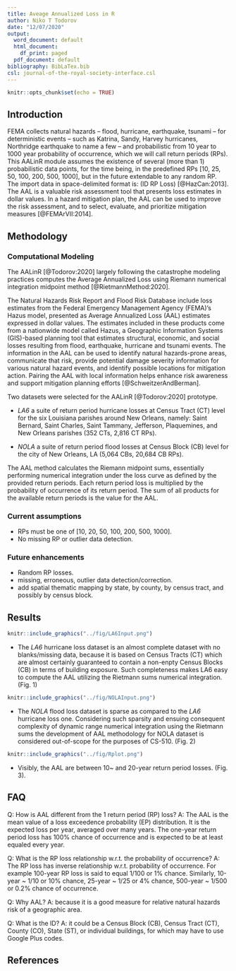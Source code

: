```yaml
---
title: Aveage Annualized Loss in R
author: Niko T Todorov
date: "12/07/2020"
output:
  word_document: default
  html_document:
    df_print: paged
  pdf_document: default
bibliography: BibLaTex.bib
csl: journal-of-the-royal-society-interface.csl
---
```


```r
knitr::opts_chunk$set(echo = TRUE)
```

## Introduction

FEMA collects natural hazards -- flood, hurricane, earthquake, tsunami -- for deterministic events -- such as Katrina, Sandy, Harvey hurricanes, Northridge earthquake to name a few -- and probabilistic from 10 year to 1000 year probability of occurrence, which we will call return periods (RPs). This AALinR module assumes the existence of  several (more than 1) probabilistic data points, for the time being, in the predefined RPs [10, 25, 50, 100, 200, 500, 1000], but in the future extendable to any random RP. The import data in space-delimited format is: (ID RP Loss) [@HazCan:2013]. The AAL is a valuable risk assessment tool that presents loss estimates in dollar values. In a hazard mitigation plan, the AAL can be used to improve the risk assessment, and to select, evaluate, and prioritize mitigation measures [@FEMArVII:2014].



## Methodology

### Computational Modeling

The AALinR [@Todorov:2020] largely following the catastrophe modeling practices computes the Average Annualized Loss using Riemann numerical integration midpoint method [@RietmannMethod:2020]. 

The Natural Hazards Risk Report and Flood Risk Database include loss estimates from the Federal Emergency Management Agency (FEMA)’s Hazus model, presented as Average Annualized Loss (AAL) estimates expressed in dollar values. The estimates included in these products come from a nationwide model called Hazus, a Geographic Information Systems (GIS)-based planning tool that estimates structural, economic, and social losses resulting from flood, earthquake, hurricane and tsunami events. The information in the AAL can be used to identify natural hazards-prone areas, communicate that risk, provide potential damage severity information for various natural hazard events, and identify possible locations for mitigation action. Pairing the AAL with local information helps enhance risk awareness and support mitigation planning efforts [@SchweitzerAndBerman]. 

Two datasets were selected for the AALinR [@Todorov:2020] prototype. 

- *LA6* a suite of return period hurricane losses at Census Tract (CT) level for the six Louisiana parishes around New Orleans, namely: Saint Bernard, Saint Charles, Saint Tammany, Jefferson, Plaquemines, and New Orleans parishes (352 CTs, 2,816 CT RPs).

- *NOLA* a suite of return period flood losses at Census Block (CB) level for the city of New Orleans, LA (5,064 CBs, 20,684 CB RPs).

The AAL method calculates the Riemann midpoint sums, essentially performing numerical integration under the loss curve as defined by the provided return periods. Each return period loss is multiplied by the probability of occurrence of its return period. The sum of all products for the available return periods is the value for the AAL.

### Current assumptions

- RPs must be one of [10, 20, 50, 100, 200, 500, 1000].
- No missing RP or outlier data detection.

### Future enhancements

- Random RP losses.
- missing, erroneous, outlier data detection/correction.
- add spatial thematic mapping by state, by county, by census tract, and possibly by census block.

## Results

```r
knitr::include_graphics("../fig/LA6Input.png")
```



- The *LA6* hurricane loss dataset is an almost complete dataset with no blanks/missing data, because it is based on Census Tracts (CT) which are almost certainly guaranteed to contain a non-enpty Census Blocks (CB) in terms of building exposure. Such completeness makes LA6 easy to compute the AAL utilizing the Rietmann sums numerical integration.  (Fig. \ref{fig:la6-wide-fig}1)

```r
knitr::include_graphics("../fig/NOLAInput.png")
```


- The *NOLA* flood loss dataset is sparse as compared to the *LA6* hurricane loss one. Considering such sparsity and ensuing consequent complexity of dynamic range numerical integration using the Rietmann sums the development of AAL methodology for NOLA dataset is considered out-of-scope for the purposes of CS-510. (Fig. \ref{fig:nola-wide-fig}2)



```r
knitr::include_graphics("../fig/Rplot.png")
```

- Visibly, the AAL are between 10~ and 20-year return period losses. (Fig. \ref{fig:all-rp-fig}3). 

## FAQ 

Q: How is AAL different from the 1 return period (RP) loss?
A: The AAL is the mean value of a loss exceedence probability (EP) distribution. It is the expected loss per year, averaged over many years. The one-year return period loss has 100% chance of occurrence and is expected to be at least equaled every year.

Q: What is the RP loss relationship w.r.t. the probability of occurrence?
A: The RP loss has inverse relationship w.r.t. probability of occurrence. For example 100-year RP loss is said to equal 1/100 or 1% chance. Similarly, 10-year ~ 1/10 or 10% chance, 25-year ~ 1/25 or 4% chance, 500-year ~ 1/500 or 0.2% chance of occurrence.

Q: Why AAL? 
A: because it is a good measure for relative natural hazards risk of a geographic area.

Q: What is the ID? 
A: it could be a Census Block (CB), Census Tract (CT), County (CO), State (ST), or individual buildings, for which may have to use Google Plus codes.


## References 


